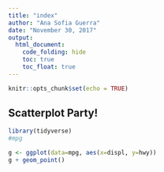 ```yaml
---
title: "index"
author: "Ana Sofia Guerra"
date: "November 30, 2017"
output: 
  html_document:
    code_folding: hide
    toc: true
    toc_float: true
---
```


```r
knitr::opts_chunk$set(echo = TRUE)
```

## Scatterplot Party!

```r
library(tidyverse)
#mpg
```

```r
g <- ggplot(data=mpg, aes(x=displ, y=hwy))
g + geom_point()
```

